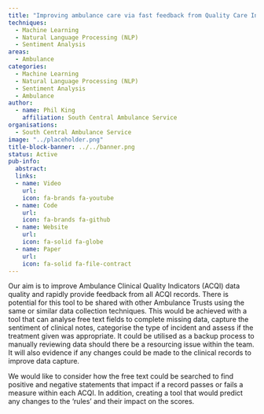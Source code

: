 ```yaml
---
title: "Improving ambulance care via fast feedback from Quality Care Indicators"
techniques:
  - Machine Learning
  - Natural Language Processing (NLP)
  - Sentiment Analysis
areas:
  - Ambulance
categories:
  - Machine Learning
  - Natural Language Processing (NLP)
  - Sentiment Analysis
  - Ambulance
author:
  - name: Phil King
    affiliation: South Central Ambulance Service
organisations:
  - South Central Ambulance Service
image: "../placeholder.png"
title-block-banner: ../../banner.png
status: Active
pub-info:
  abstract:
  links:
  - name: Video
    url:
    icon: fa-brands fa-youtube
  - name: Code
    url:
    icon: fa-brands fa-github
  - name: Website
    url:
    icon: fa-solid fa-globe
  - name: Paper
    url:
    icon: fa-solid fa-file-contract
---
```


Our aim is to improve Ambulance Clinical Quality Indicators (ACQI) data quality and rapidly provide feedback from all ACQI records. There is potential for this tool to be shared with other Ambulance Trusts using the same or similar data collection techniques. This would be achieved with a tool that can analyse free text fields to complete missing data, capture the sentiment of clinical notes, categorise the type of incident and assess if the treatment given was appropriate. It could be utilised as a backup process to manually reviewing data should there be a resourcing issue within the team. It will also evidence if any changes could be made to the clinical records to improve data capture.

We would like to consider how the free text could be searched to find positive and negative statements that impact if a record passes or fails a measure within each ACQI. In addition, creating a tool that would predict any changes to the 'rules' and their impact on the scores.
